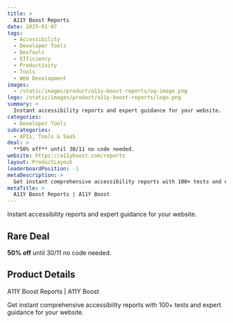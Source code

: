 ```yaml
---
title: >
  A11Y Boost Reports
date: 2025-01-07
tags:
  - Accessibility
  - Developer Tools
  - DevTools
  - Efficiency
  - Productivity
  - Tools
  - Web Development
images:
  - /static/images/product/a11y-boost-reports/og-image.png
logo: /static/images/product/a11y-boost-reports/logo.png
summary: >
  Instant accessibility reports and expert guidance for your website.
categories:
  - Developer Tools
subcategories:
  - APIs, Tools & SaaS
deal: >
  **50% off** until 30/11 no code needed.
website: https://a11yboost.com/reports
layout: ProductLayout
leaderboardPosition: -1
metaDescription: >
  Get instant comprehensive accessibility reports with 100+ tests and expert guidance for your website.
metaTitle: >
  A11Y Boost Reports | A11Y Boost
---
```

Instant accessibility reports and expert guidance for your website.

## Rare Deal

**50% off** until 30/11 no code needed.

## Product Details

A11Y Boost Reports | A11Y Boost

Get instant comprehensive accessibility reports with 100+ tests and expert guidance for your website.
